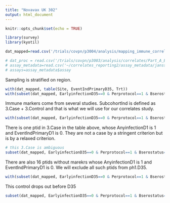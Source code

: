 ```yaml
---
title: "Novavax UK 302"
output: html_document
---
```


```r
knitr::opts_chunk$set(echo = TRUE)

library(survey)
library(kyotil)

dat_mapped=read.csv('/trials/covpn/p3004/analysis/mapping_immune_correlates/UK302/adata/COVID_Novavax_302UK_mapped_20240301.csv')

# dat_proc = read.csv('/trials/covpn/p3003/analysis/correlates/Part_A_Blinded_Phase_Data/adata/janssen_partA_VL_data_processed_20240126.csv')
# assay_metadata=read.csv('~/correlates_reporting2/assay_metadata/janssen_partA_VL_assay_metadata.csv')
# assays=assay_metadata$assay

```



Sampling is stratified on region.
```r
with(dat_mapped, table(Site, EventIndPrimaryD35, Trt))
with(subset(dat_mapped, EarlyinfectionD35==0 & Perprotocol==1 & Bserostatus==0), mytable(SampleSet, EventIndPrimaryD35, Trt))

```

Immune markers come from several studies. SubcohortInd is defined as 3.Case + 3.Control and that is what we will use for our correlates study. 
```r
with(subset(dat_mapped, EarlyinfectionD35==0 & Perprotocol==1 & Bserostatus==0 & Trt==1), mytable(SampleSet, SubcohortInd, EventIndPrimaryD35))
```

There is one ptid in 3.Case in the table above, whose AnyinfectionD1 is 1 and EventIndPrimaryD1 is 0. They are not a case by a stringent criterion but is by a relaxed criterion.

```r
# this 3.Case is ambiguous
subset(dat_mapped, EarlyinfectionD35==0 & Perprotocol==1 & Bserostatus==0 & Trt==1 & EventIndPrimaryD35==0 & SampleSet=="3.Case", select=c(Subjectid, AnyinfectionD1, EventIndPrimaryD1))
```


There are also 16 ptids without marekrs whose AnyinfectionD1 is 1 and EventIndPrimaryD1 is 0. We will exclude all such ptids from ph1.D35.
```r
with(subset(dat_mapped, EarlyinfectionD35==0 & Perprotocol==1 & Bserostatus==0 & Trt==1), mytable(AnyinfectionD1, EventIndPrimaryD1, SubcohortInd))
```


This control drops out before D35
```r
subset(dat_mapped, EarlyinfectionD35==0 & Perprotocol==1 & Bserostatus==0 & Trt==1 & is.na(EventIndPrimaryD35) & SampleSet=="3.Control")
```
